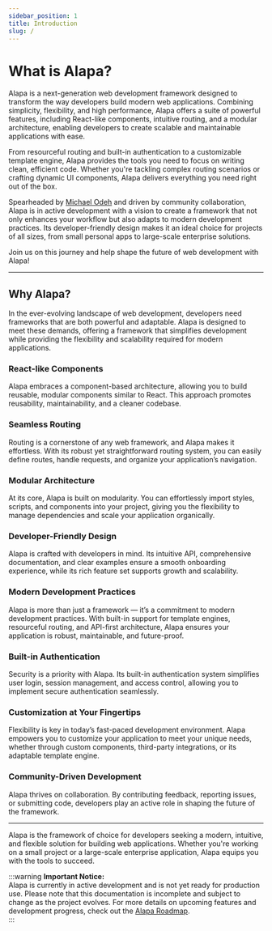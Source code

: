 ```yaml
---
sidebar_position: 1
title: Introduction
slug: /
---
```


# What is Alapa?

Alapa is a next-generation web development framework designed to transform the way developers build modern web applications.
Combining simplicity, flexibility, and high performance, Alapa offers a suite of powerful features, including React-like components,
intuitive routing, and a modular architecture, enabling developers to create scalable and maintainable applications with ease.

From resourceful routing and built-in authentication to a customizable template engine, Alapa provides the tools you need to focus on
writing clean, efficient code. Whether you're tackling complex routing scenarios or crafting dynamic UI components, Alapa delivers
everything you need right out of the box.

Spearheaded by [Michael Odeh](https://github.com/michaelodeh) and driven by community collaboration, Alapa is in active development with a vision to create a framework
that not only enhances your workflow but also adapts to modern development practices. Its developer-friendly design makes it an ideal
choice for projects of all sizes, from small personal apps to large-scale enterprise solutions.

Join us on this journey and help shape the future of web development with Alapa!

---

## Why Alapa?

In the ever-evolving landscape of web development, developers need frameworks that are both powerful and adaptable. Alapa is designed to meet these demands, offering a framework that simplifies development while providing the flexibility and scalability required for modern applications.

### **React-like Components**

Alapa embraces a component-based architecture, allowing you to build reusable, modular components similar to React. This approach promotes reusability, maintainability, and a cleaner codebase.

### **Seamless Routing**

Routing is a cornerstone of any web framework, and Alapa makes it effortless. With its robust yet straightforward routing system, you can easily define routes, handle requests, and organize your application’s navigation.

### **Modular Architecture**

At its core, Alapa is built on modularity. You can effortlessly import styles, scripts, and components into your project, giving you the flexibility to manage dependencies and scale your application organically.

### **Developer-Friendly Design**

Alapa is crafted with developers in mind. Its intuitive API, comprehensive documentation, and clear examples ensure a smooth onboarding experience, while its rich feature set supports growth and scalability.

### **Modern Development Practices**

Alapa is more than just a framework — it’s a commitment to modern development practices. With built-in support for template engines, resourceful routing, and API-first architecture, Alapa ensures your application is robust, maintainable, and future-proof.

### **Built-in Authentication**

Security is a priority with Alapa. Its built-in authentication system simplifies user login, session management, and access control, allowing you to implement secure authentication seamlessly.

### **Customization at Your Fingertips**

Flexibility is key in today’s fast-paced development environment. Alapa empowers you to customize your application to meet your unique needs, whether through custom components, third-party integrations, or its adaptable template engine.

### **Community-Driven Development**

Alapa thrives on collaboration. By contributing feedback, reporting issues, or submitting code, developers play an active role in shaping the future of the framework.

---

Alapa is the framework of choice for developers seeking a modern, intuitive, and flexible solution for building web applications. Whether you're working on a small project or a large-scale enterprise application, Alapa equips you with the tools to succeed.

:::warning **Important Notice:**  
Alapa is currently in active development and is not yet ready for production use. Please note that this documentation is incomplete and subject to change as the project evolves. For more details on upcoming features and development progress, check out the [Alapa Roadmap](/roadmap).  
:::
